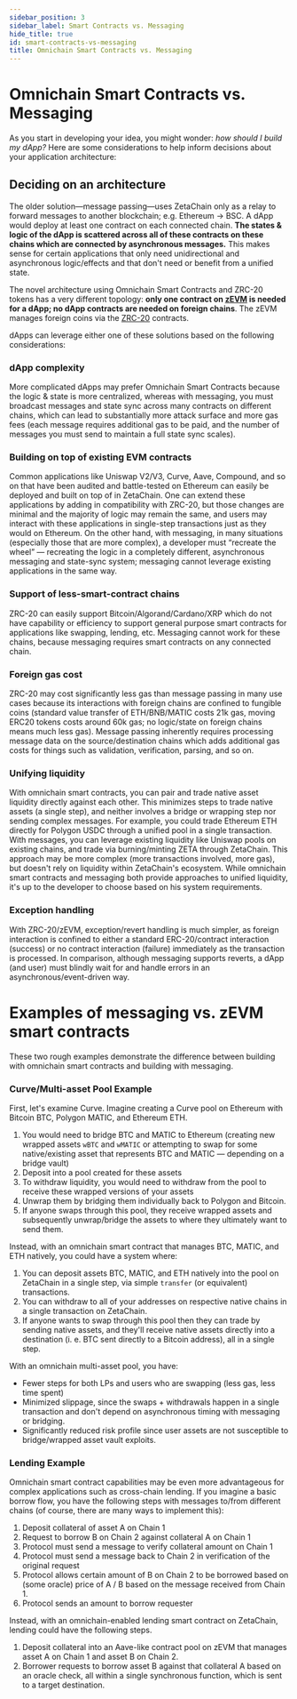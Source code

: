 ```yaml
---
sidebar_position: 3
sidebar_label: Smart Contracts vs. Messaging
hide_title: true
id: smart-contracts-vs-messaging
title: Omnichain Smart Contracts vs. Messaging
---
```


# Omnichain Smart Contracts vs. Messaging

As you start in developing your idea, you might wonder: _how should I build my
dApp?_ Here are some considerations to help inform decisions about your
application architecture:

## Deciding on an architecture

The older solution—message passing—uses ZetaChain only as a relay to forward
messages to another blockchain; e.g. Ethereum → BSC. A dApp would deploy at
least one contract on each connected chain. **The states & logic of the dApp is
scattered across all of these contracts on these chains which are connected by
asynchronous messages.** This makes sense for certain applications that only
need unidirectional and asynchronous logic/effects and that don't need or
benefit from a unified state.

The novel architecture using Omnichain Smart Contracts and ZRC-20 tokens has a
very different topology: **only one contract on
[zEVM](/developers/concepts/zeta-evm.mdx) is needed for a dApp; no dApp
contracts are needed on foreign chains**. The zEVM manages foreign coins via the
[ZRC-20](/developers/concepts//zrc-20.mdx) contracts.

dApps can leverage either one of these solutions based on the following
considerations:

### dApp complexity

More complicated dApps may prefer Omnichain Smart Contracts because the logic &
state is more centralized, whereas with messaging, you must broadcast messages
and state sync across many contracts on different chains, which can lead to
substantially more attack surface and more gas fees (each message requires
additional gas to be paid, and the number of messages you must send to maintain
a full state sync scales).

### Building on top of existing EVM contracts

Common applications like Uniswap V2/V3, Curve, Aave, Compound, and so on that
have been audited and battle-tested on Ethereum can easily be deployed and built
on top of in ZetaChain. One can extend these applications by adding in
compatibility with ZRC-20, but those changes are minimal and the majority of
logic may remain the same, and users may interact with these applications in
single-step transactions just as they would on Ethereum. On the other hand, with
messaging, in many situations (especially those that are more complex), a
developer must “recreate the wheel” — recreating the logic in a completely
different, asynchronous messaging and state-sync system; messaging cannot
leverage existing applications in the same way.

### Support of less-smart-contract chains

ZRC-20 can easily support Bitcoin/Algorand/Cardano/XRP which do not have
capability or efficiency to support general purpose smart contracts for
applications like swapping, lending, etc. Messaging cannot work for these
chains, because messaging requires smart contracts on any connected chain.

### Foreign gas cost

ZRC-20 may cost significantly less gas than message passing in many use cases
because its interactions with foreign chains are confined to fungible coins
(standard value transfer of ETH/BNB/MATIC costs 21k gas, moving ERC20 tokens
costs around 60k gas; no logic/state on foreign chains means much less gas).
Message passing inherently requires processing message data on the
source/destination chains which adds additional gas costs for things such as
validation, verification, parsing, and so on.

### Unifying liquidity

With omnichain smart contracts, you can pair and trade native asset liquidity
directly against each other. This minimizes steps to trade native assets (a
single step), and neither involves a bridge or wrapping step nor sending complex
messages. For example, you could trade Ethereum ETH directly for Polygon USDC
through a unified pool in a single transaction. With messages, you can leverage
existing liquidity like Uniswap pools on existing chains, and trade via
burning/minting ZETA through ZetaChain. This approach may be more complex (more
transactions involved, more gas), but doesn't rely on liquidity within
ZetaChain's ecosystem. While omnichain smart contracts and messaging both
provide approaches to unified liquidity, it's up to the developer to choose
based on his system requirements.

### Exception handling

With ZRC-20/zEVM, exception/revert handling is much simpler, as foreign
interaction is confined to either a standard ERC-20/contract interaction
(success) or no contract interaction (failure) immediately as the transaction is
processed. In comparison, although messaging supports reverts, a dApp (and user)
must blindly wait for and handle errors in an asynchronous/event-driven way.

# Examples of messaging vs. zEVM smart contracts

These two rough examples demonstrate the difference between building with
omnichain smart contracts and building with messaging.

### Curve/Multi-asset Pool Example

First, let's examine Curve. Imagine creating a Curve pool on Ethereum with
Bitcoin BTC, Polygon MATIC, and Ethereum ETH.

1. You would need to bridge BTC and MATIC to Ethereum (creating new wrapped
   assets `wBTC` and `wMATIC` or attempting to swap for some native/existing
   asset that represents BTC and MATIC — depending on a bridge vault)
2. Deposit into a pool created for these assets
3. To withdraw liquidity, you would need to withdraw from the pool to receive
   these wrapped versions of your assets
4. Unwrap them by bridging them individually back to Polygon and Bitcoin.
5. If anyone swaps through this pool, they receive wrapped assets and
   subsequently unwrap/bridge the assets to where they ultimately want to send
   them.

Instead, with an omnichain smart contract that manages BTC, MATIC, and ETH
natively, you could have a system where:

1. You can deposit assets BTC, MATIC, and ETH natively into the pool on
   ZetaChain in a single step, via simple `transfer` (or equivalent)
   transactions.
2. You can withdraw to all of your addresses on respective native chains in a
   single transaction on ZetaChain.
3. If anyone wants to swap through this pool then they can trade by sending
   native assets, and they'll receive native assets directly into a destination
   (i. e. BTC sent directly to a Bitcoin address), all in a single step.

With an omnichain multi-asset pool, you have:

- Fewer steps for both LPs and users who are swapping (less gas, less time
  spent)
- Minimized slippage, since the swaps + withdrawals happen in a single
  transaction and don't depend on asynchronous timing with messaging or
  bridging.
- Significantly reduced risk profile since user assets are not susceptible to
  bridge/wrapped asset vault exploits.

### Lending Example

Omnichain smart contract capabilities may be even more advantageous for complex
applications such as cross-chain lending. If you imagine a basic borrow flow,
you have the following steps with messages to/from different chains (of course,
there are many ways to implement this):

1. Deposit collateral of asset A on Chain 1
2. Request to borrow B on Chain 2 against collateral A on Chain 1
3. Protocol must send a message to verify collateral amount on Chain 1
4. Protocol must send a message back to Chain 2 in verification of the original
   request
5. Protocol allows certain amount of B on Chain 2 to be borrowed based on (some
   oracle) price of A / B based on the message received from Chain 1.
6. Protocol sends an amount to borrow requester

Instead, with an omnichain-enabled lending smart contract on ZetaChain, lending
could have the following steps.

1. Deposit collateral into an Aave-like contract pool on zEVM that manages asset
   A on Chain 1 and asset B on Chain 2.
2. Borrower requests to borrow asset B against that collateral A based on an
   oracle check, all within a single synchronous function, which is sent to a
   target destination.
